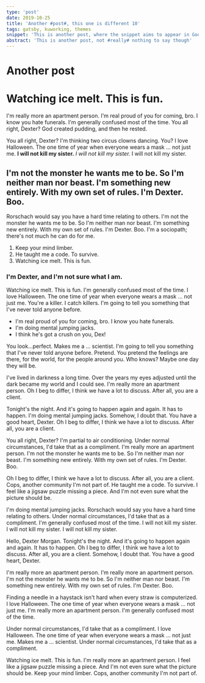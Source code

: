 ```yaml
---
type: 'post'
date: 2019-10-25
title: 'Another #post#, this one is different 10'
tags: gatsby, kuworking, themes
snippet: 'This is another post, where the snippet aims to appear in Google'
abstract: 'This is another post, not #really# nothing to say though'
---
```




# Another post
# Watching ice melt. This is fun.

I'm really more an apartment person. I'm real proud of you for coming, bro. I know you hate funerals. I'm generally confused most of the time. You all right, Dexter? God created pudding, and then he rested.

You all right, Dexter? I'm thinking two circus clowns dancing. You? I love Halloween. The one time of year when everyone wears a mask … not just me. __I will not kill my sister.__ *I will not kill my sister.* I will not kill my sister.

## I'm not the monster he wants me to be. So I'm neither man nor beast. I'm something new entirely. With my own set of rules. I'm Dexter. Boo.

Rorschach would say you have a hard time relating to others. I'm not the monster he wants me to be. So I'm neither man nor beast. I'm something new entirely. With my own set of rules. I'm Dexter. Boo. I'm a sociopath; there's not much he can do for me.

1. Keep your mind limber.
2. He taught me a code. To survive.
3. Watching ice melt. This is fun.

### I'm Dexter, and I'm not sure what I am.

Watching ice melt. This is fun. I'm generally confused most of the time. I love Halloween. The one time of year when everyone wears a mask … not just me. You're a killer. I catch killers. I'm going to tell you something that I've never told anyone before.

* I'm real proud of you for coming, bro. I know you hate funerals.
* I'm doing mental jumping jacks.
* I think he's got a crush on you, Dex!

You look…perfect. Makes me a … scientist. I'm going to tell you something that I've never told anyone before. Pretend. You pretend the feelings are there, for the world, for the people around you. Who knows? Maybe one day they will be.

I've lived in darkness a long time. Over the years my eyes adjusted until the dark became my world and I could see. I'm really more an apartment person. Oh I beg to differ, I think we have a lot to discuss. After all, you are a client.

Tonight's the night. And it's going to happen again and again. It has to happen. I'm doing mental jumping jacks. Somehow, I doubt that. You have a good heart, Dexter. Oh I beg to differ, I think we have a lot to discuss. After all, you are a client.

You all right, Dexter? I'm partial to air conditioning. Under normal circumstances, I'd take that as a compliment. I'm really more an apartment person. I'm not the monster he wants me to be. So I'm neither man nor beast. I'm something new entirely. With my own set of rules. I'm Dexter. Boo.

Oh I beg to differ, I think we have a lot to discuss. After all, you are a client. Cops, another community I'm not part of. He taught me a code. To survive. I feel like a jigsaw puzzle missing a piece. And I'm not even sure what the picture should be.

I'm doing mental jumping jacks. Rorschach would say you have a hard time relating to others. Under normal circumstances, I'd take that as a compliment. I'm generally confused most of the time. I will not kill my sister. I will not kill my sister. I will not kill my sister.

Hello, Dexter Morgan. Tonight's the night. And it's going to happen again and again. It has to happen. Oh I beg to differ, I think we have a lot to discuss. After all, you are a client. Somehow, I doubt that. You have a good heart, Dexter.

I'm really more an apartment person. I'm really more an apartment person. I'm not the monster he wants me to be. So I'm neither man nor beast. I'm something new entirely. With my own set of rules. I'm Dexter. Boo.

Finding a needle in a haystack isn't hard when every straw is computerized. I love Halloween. The one time of year when everyone wears a mask … not just me. I'm really more an apartment person. I'm generally confused most of the time.

Under normal circumstances, I'd take that as a compliment. I love Halloween. The one time of year when everyone wears a mask … not just me. Makes me a … scientist. Under normal circumstances, I'd take that as a compliment.

Watching ice melt. This is fun. I'm really more an apartment person. I feel like a jigsaw puzzle missing a piece. And I'm not even sure what the picture should be. Keep your mind limber. Cops, another community I'm not part of.


